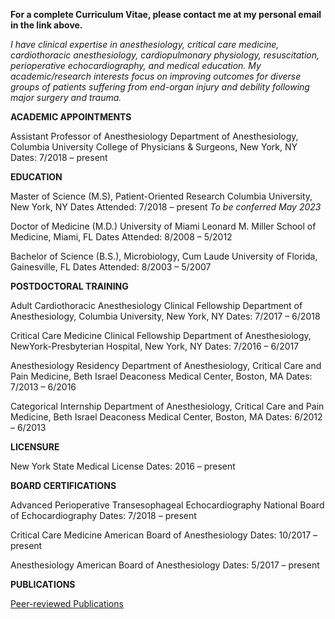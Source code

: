**For a complete Curriculum Vitae, please contact me at my personal email in the link above.**

_I have clinical expertise in anesthesiology, critical care medicine, cardiothoracic anesthesiology, cardiopulmonary physiology, resuscitation, perioperative echocardiography, and medical education. My academic/research interests focus on improving outcomes for diverse groups of patients suffering from end-organ injury and debility following major surgery and trauma._


**ACADEMIC APPOINTMENTS**

Assistant Professor of Anesthesiology
 Department of Anesthesiology, Columbia University College of Physicians & Surgeons, New York, NY
 Dates: 7/2018 – present
 
**EDUCATION**

Master of Science (M.S), Patient-Oriented Research
	Columbia University, New York, NY
	Dates Attended: 7/2018 – present
_To be conferred May 2023_

Doctor of Medicine (M.D.)
	University of Miami Leonard M. Miller School of Medicine, Miami, FL
	Dates Attended: 8/2008 – 5/2012

Bachelor of Science (B.S.), Microbiology, Cum Laude
	University of Florida, Gainesville, FL
	Dates Attended: 8/2003 – 5/2007

**POSTDOCTORAL TRAINING**

Adult Cardiothoracic Anesthesiology Clinical Fellowship
Department of Anesthesiology, Columbia University, New York, NY
	Dates: 7/2017 – 6/2018

Critical Care Medicine Clinical Fellowship
Department of Anesthesiology, NewYork-Presbyterian Hospital, New York, NY
	Dates: 7/2016 – 6/2017

Anesthesiology Residency
Department of Anesthesiology, Critical Care and Pain Medicine, Beth Israel Deaconess Medical Center, Boston, MA
	Dates: 7/2013 – 6/2016

Categorical Internship
Department of Anesthesiology, Critical Care and Pain Medicine, Beth Israel Deaconess Medical Center, Boston, MA
	Dates: 6/2012 – 6/2013

**LICENSURE**

New York State Medical License
	Dates: 2016 – present
 
**BOARD CERTIFICATIONS**

Advanced Perioperative Transesophageal Echocardiography
	National Board of Echocardiography
	Dates: 7/2018 – present

Critical Care Medicine
	American Board of Anesthesiology
	Dates: 10/2017 – present

Anesthesiology
	American Board of Anesthesiology
	Dates: 5/2017 – present

**PUBLICATIONS**

[Peer-reviewed Publications](https://www.ncbi.nlm.nih.gov/myncbi/107bph-LGDGAB/bibliography/public/)